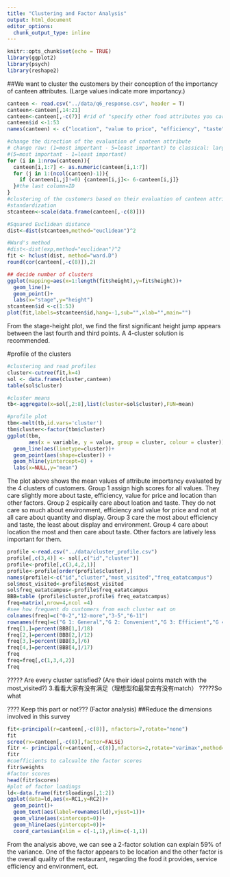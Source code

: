 ```yaml
---
title: "Clustering and Factor Analysis"
output: html_document
editor_options: 
  chunk_output_type: inline
---
```


```r
knitr::opts_chunk$set(echo = TRUE)
library(ggplot2)
library(psych)
library(reshape2)
```

##We want to cluster the customers by their conception of the importancy of canteen attributes. (Large values indicate more importancy.)
```r
canteen <- read.csv("../data/q6_response.csv", header = T) 
canteen<-canteen[,14:21]
canteen<-canteen[,-c(7)] #rid of "specify other food attributes you care about very much" variable
canteen$id <-1:53
names(canteen) <- c("location", "value to price", "efficiency", "taste", "quantity", "display",  "envir","id")

#change the direction of the evaluation of canteen attribute 
# change raw: (1=most important - 5=least important) to classical: larger values indicate more importance
#(5=most important - 1=least important)
for (i in 1:nrow(canteen)){
  canteen[i,1:7] <- as.numeric(canteen[i,1:7])
  for (j in 1:(ncol(canteen)-1)){
    if (canteen[i,j]!=0) {canteen[i,j]<- 6-canteen[i,j]}
  }#the last column=ID
}
#clustering of the customers based on their evaluation of canteen attributes
#standardization
stcanteen<-scale(data.frame(canteen[,-c(8)]))

#Squared Euclidean distance
dist<-dist(stcanteen,method="euclidean")^2

#Ward's method
#dist<-dist(exp,method="euclidean")^2
fit <- hclust(dist, method="ward.D")
round(cor(canteen[,-c(8)]),2)
```


```r
## decide number of clusters
ggplot(mapping=aes(x=1:length(fit$height),y=fit$height))+
  geom_line()+
  geom_point()+
  labs(x="stage",y="height")
stcanteen$id <-c(1:53)
plot(fit,labels=stcanteen$id,hang=-1,sub="",xlab="",main="")

```
From the stage-height plot, we find the first significant height jump appears between the last fourth and third points.
A 4-cluster solution is recommended.

#profile of the clusters
```r
#clustering and read profiles
cluster<-cutree(fit,k=4)
sol <- data.frame(cluster,canteen)
table(sol$cluster)

#cluster means
tb<-aggregate(x=sol[,2:8],list(cluster=sol$cluster),FUN=mean)

#profile plot
tbm<-melt(tb,id.vars='cluster')
tbm$cluster<-factor(tbm$cluster)
ggplot(tbm, 
       aes(x = variable, y = value, group = cluster, colour = cluster)) + 
  geom_line(aes(linetype=cluster))+
  geom_point(aes(shape=cluster)) +
  geom_hline(yintercept=0) +
  labs(x=NULL,y="mean")


```
The plot above shows the mean values of attribute importancy evaluated by the 4 clusters of customers.
Group 1 assign high scores for all values. They care slightly more about taste, efficiency, value for price and location than other factors. 
Group 2 espicailly care about loation and taste. They do not care so much about environment, efficiency and value for price and not at all care about quantity and display.
Group 3 care the most about efficiency and taste, the least about display and environment.
Group 4 care about location the most and then care about taste. Other factors are latively less important for them.

```r
profile <-read.csv("../data/cluster_profile.csv")
profile[,c(3,4)] <- sol[,c("id","cluster")]
profile<-profile[,c(3,4,2,1)]
profile<-profile[order(profile$cluster),]
names(profile)<-c("id","cluster","most_visited","freq_eatatcampus")
sol$most_visited<-profile$most_visited
sol$freq_eatatcampus<-profile$freq_eatatcampus
BBB=table (profile$cluster,profile$ freq_eatatcampus)
freq=matrix(,nrow=4,ncol =4)
#see how frequent do customers from each cluster eat on 
colnames(freq)=c("0-2","12-more","3-5","6-11")
rownames(freq)=c("G 1: General","G 2: Convenient","G 3: Efficient","G 4: Demanding")
freq[1,]=percent(BBB[1,]/18)
freq[2,]=percent(BBB[2,]/12)
freq[3,]=percent(BBB[3,]/6)
freq[4,]=percent(BBB[4,]/17)
freq
freq=freq[,c(1,3,4,2)]
freq
```

?????
Are every cluster satisfied? (Are their ideal points match with the most_visited?)
3.看看大家有没有满足（理想型和最常去有没有match）
?????So what


???? Keep this part or not??? (Factor analysis)
##Reduce the dimensions involved in this survey
```r
fit<-principal(r=canteen[,-c(8)], nfactors=7,rotate="none")
fit
scree(rx=canteen[,-c(8)],factor=FALSE)
fitr <- principal(r=canteen[,-c(8)],nfactors=2,rotate="varimax",method="regression")
fitr
#coefficients to calcualte the factor scores
fitr$weights
#factor scores
head(fitr$scores)
#plot of factor loadings
ld<-data.frame(fitr$loadings[,1:2])
ggplot(data=ld,aes(x=RC1,y=RC2))+
  geom_point()+
  geom_text(aes(label=rownames(ld),vjust=1))+
  geom_vline(aes(xintercept=0))+
  geom_hline(aes(yintercept=0))+
  coord_cartesian(xlim = c(-1,1),ylim=c(-1,1)) 

```
From the analysis above, we can see a 2-factor solution can explain 59% of the variance. One of the factor appears to be location and the other factor is the overall quality of the restaurant, regarding the food it provides, service efficiency and environment, ect.

